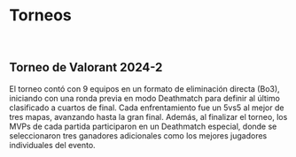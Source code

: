 
<MDXLayout>

# Torneos

<br/>

## Torneo de Valorant 2024-2

El torneo contó con 9 equipos en un formato de eliminación directa (Bo3), iniciando con una ronda previa en modo Deathmatch para definir al último clasificado a cuartos de final. Cada enfrentamiento fue un 5vs5 al mejor de tres mapas, avanzando hasta la gran final. Además, al finalizar el torneo, los MVPs de cada partida participaron en un Deathmatch especial, donde se seleccionaron tres ganadores adicionales como los mejores jugadores individuales del evento.

<InfoTorneo/>

</MDXLayout>